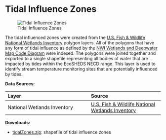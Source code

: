 # Tidal Influence Zones

![Tidal Influence Zones](img/tidal.png)

The tidal influenced zones were created from the [U.S. Fish & Wildlife National Wetlands Inventory](https://www.fws.gov/program/national-wetlands-inventory/data-download) polygon layers. All of the polygons that have any form of tidal influence as defined by the [NWI Wetlands and Deepwater Map Code Diagram](http://www.fws.gov/wetlands/Documents/NWI_Wetlands_and_Deepwater_Map_Code_Diagram.pdf) were indexed. The polygons were joined together and exported to a single shapefile representing all bodies of water that are impacted by tides within the EcoSHEDS NECD range. This layer is used to identify stream temperature monitoring sites that are potentially influenced by tides.

**Data Sources:**

| Layer                        | Source                                  |
| :------                      | :-----                                  |
| National Wetlands Inventory  | [U.S. Fish & Wildlife National Wetlands Inventory](https://www.fws.gov/program/national-wetlands-inventory/data-download)    |

**Downloads:**

- [tidalZones.zip](): shapefile of tidal influence zones